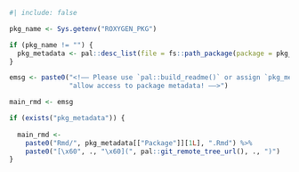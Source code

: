 ```r
#| include: false

pkg_name <- Sys.getenv("ROXYGEN_PKG")

if (pkg_name != "") {
  pkg_metadata <- pal::desc_list(file = fs::path_package(package = pkg_name))
}

emsg <- paste0("<!–– Please use `pal::build_readme()` or assign `pkg_metadata <- pal::desc_list()` in the `envir` fed to `devtools::build_readme(...)` to ",
               "allow access to package metadata! ––>")

main_rmd <- emsg

if (exists("pkg_metadata")) {
  
  main_rmd <-
    paste0("Rmd/", pkg_metadata[["Package"]][1L], ".Rmd") %>%
    paste0("[\x60", ., "\x60](", pal::git_remote_tree_url(), ., ")")
}
```
